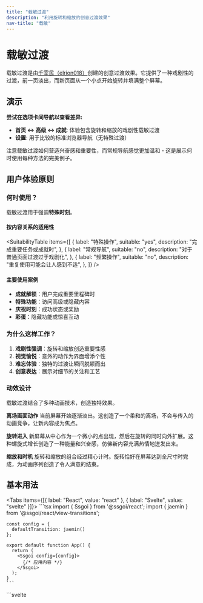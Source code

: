```yaml
---
title: "载敏过渡"
description: "利用旋转和缩放的创意过渡效果"
nav-title: "载敏"
---
```


# 载敏过渡

载敏过渡是由[千宰民（elrion018）](https://github.com/elrion018)创建的创意过渡效果。它提供了一种戏剧性的过渡，前一页淡出，而新页面从一个小点开始旋转并填满整个屏幕。

## 演示

<ViewTransitionDemo type="jaemin" />

**尝试在选项卡间导航以查看差异:**
- **首页 ↔ 高级 ↔ 成就**: 体验包含旋转和缩放的戏剧性载敏过渡
- **设置**: 用于比较的标准浏览器导航（无特殊过渡）

注意载敏过渡如何营造兴奋感和重要性，而常规导航感觉更加温和 - 这是展示何时使用每种方法的完美例子。

## 用户体验原则

### 何时使用？

载敏过渡用于强调**特殊时刻**。

#### 按内容关系的适用性

<SuitabilityTable
  items={[
    {
      label: "特殊操作",
      suitable: "yes",
      description: "完成重要任务或成就时",
    },
    {
      label: "常规导航",
      suitable: "no",
      description: "对于普通页面过渡过于戏剧化",
    },
    {
      label: "频繁操作",
      suitable: "no",
      description: "重复使用可能会让人感到不适",
    },
  ]}
/>

#### 主要使用案例

- **成就解锁**：用户完成重要里程碑时
- **特殊功能**：访问高级或隐藏内容
- **庆祝时刻**：成功状态或奖励
- **彩蛋**：隐藏功能或惊喜互动

### 为什么这样工作？

1. **戏剧性强调**：旋转和缩放创造重要性感
2. **视觉愉悦**：意外的动作为界面增添个性
3. **难忘体验**：独特的过渡让瞬间脱颖而出
4. **创意表达**：展示对细节的关注和工艺

### 动效设计

载敏过渡结合了多种动画技术，创造独特效果。

**离场画面动作**
当前屏幕开始逐渐淡出。这创造了一个柔和的离场，不会与传入的动画竞争，让新内容成为焦点。

**旋转进入**
新屏幕从中心作为一个微小的点出现，然后在旋转的同时向外扩展。这种螺旋式增长创造了一种能量和兴奋感，仿佛新内容充满热情地迸发出来。

**缩放和时机**
旋转和缩放的组合经过精心计时。旋转恰好在屏幕达到全尺寸时完成，为动画序列创造了令人满意的结束。

## 基本用法

<Tabs items={[{ label: "React", value: "react" }, { label: "Svelte", value: "svelte" }]}>
  <TabPanel value="react">
    ```tsx
    import { Ssgoi } from '@ssgoi/react';
    import { jaemin } from '@ssgoi/react/view-transitions';

    const config = {
      defaultTransition: jaemin()
    };

    export default function App() {
      return (
        <Ssgoi config={config}>
          {/* 应用内容 */}
        </Ssgoi>
      );
    }
    ```

  </TabPanel>
  <TabPanel value="svelte">
    ```svelte
    <script>
      import { Ssgoi } from '@ssgoi/svelte';
      import { jaemin } from '@ssgoi/svelte/view-transitions';

      const config = {
        defaultTransition: jaemin()
      };
    </script>

    <Ssgoi {config}>
      <slot />
    </Ssgoi>
    ```

  </TabPanel>
</Tabs>

## 配置选项

```typescript
jaemin({
  spring?: {
    stiffness?: number;  // 动画弹簧刚度 (默认: 50)
    damping?: number;    // 动画弹簧阻尼 (默认: 30)
  };
  initialRotation?: number;      // 初始旋转角度（度）(默认: 45)
  initialScale?: number;         // 初始缩放因子 (默认: 0.01)
  rotationTriggerPoint?: number; // 旋转开始点 0-1 (默认: 0.8)
  containerMode?: 'auto' | 'positioned-parent' | 'viewport'; // 容器检测模式 (默认: 'auto')
})
```

### 容器模式

`containerMode`选项控制过渡如何计算其容器边界：

- **`'auto'`** (默认): 自动检测环境。如果positioned parent小于视口的80%则使用其边界，否则使用全视口
- **`'positioned-parent'`**: 始终使用最近的positioned parent作为容器边界。适用于演示、模态框或受限布局
- **`'viewport'`**: 始终使用完整的浏览器视口作为容器边界。最适合全页面应用程序

```typescript
// 自动检测（大多数情况下推荐）
jaemin()

// 演示/模态框的显式容器控制
jaemin({ containerMode: 'positioned-parent' })

// 沉浸式体验的全视口
jaemin({ containerMode: 'viewport' })
```

## 实际示例

### 1. 成就解锁

<Tabs items={[{ label: "React", value: "react" }, { label: "Svelte", value: "svelte" }]}>
  <TabPanel value="react">
    ```tsx
    const config = {
      transitions: [
        {
          from: '/challenge-complete',
          to: '/achievement',
          transition: jaemin({ duration: 1000 })
        }
      ]
    };
    ```
  </TabPanel>
  <TabPanel value="svelte">
    ```svelte
    <script>
      const config = {
        transitions: [
          {
            from: '/challenge-complete',
            to: '/achievement',
            transition: jaemin({ duration: 1000 })
          }
        ]
      };
    </script>
    ```
  </TabPanel>
</Tabs>

### 2. 高级功能访问

<Tabs items={[{ label: "React", value: "react" }, { label: "Svelte", value: "svelte" }]}>
  <TabPanel value="react">
    ```tsx
    const config = {
      transitions: [
        {
          from: '/upgrade',
          to: '/premium-features',
          transition: jaemin({ rotation: 1080 })
        }
      ]
    };
    ```
  </TabPanel>
  <TabPanel value="svelte">
    ```svelte
    <script>
      const config = {
        transitions: [
          {
            from: '/upgrade',
            to: '/premium-features',
            transition: jaemin({ rotation: 1080 })
          }
        ]
      };
    </script>
    ```
  </TabPanel>
</Tabs>

## 无障碍访问

- 遵守 `prefers-reduced-motion` 设置
- 屏幕阅读器正确播报内容变化
- 过渡期间键盘导航保持功能

## 最佳实践

### ✅ 应该做

- 用于真正特殊的时刻
- 为成就和奖励保留
- 应用于彩蛋和惊喜
- 谨慎使用以获得最大效果

### ❌ 不应该做

- 不要用于常规导航
- 避免在频繁访问的区域
- 不要应用于错误状态
- 永远不要用于关键用户流程

## 性能说明

载敏过渡使用GPU加速变换以获得流畅的性能。但是，由于其复杂的动画，请考虑：

- 在低端设备上测试
- 为性能受限的环境提供更简单的回退
- 使用 `prefers-reduced-motion` 媒体查询以提高无障碍访问